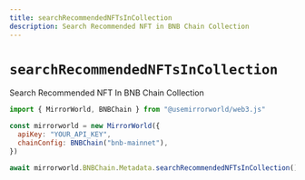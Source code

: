 ```yaml
---
title: searchRecommendedNFTsInCollection
description: Search Recommended NFT in BNB Chain Collection
---
```


# `searchRecommendedNFTsInCollection`

Search Recommended NFT In BNB Chain Collection

```js
import { MirrorWorld, BNBChain } from "@usemirrorworld/web3.js"

const mirrorworld = new MirrorWorld({
  apiKey: "YOUR_API_KEY",
  chainConfig: BNBChain("bnb-mainnet"),
})

await mirrorworld.BNBChain.Metadata.searchRecommendedNFTsInCollection()
```
